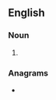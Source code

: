 {{also|put outs|put-outs}}
==English==

===Noun===
{{head|en|noun form}}

# {{plural of|putout|lang=en}}

===Anagrams===
* {{anagrams|en|a=opsttuu|outputs|puts out}}